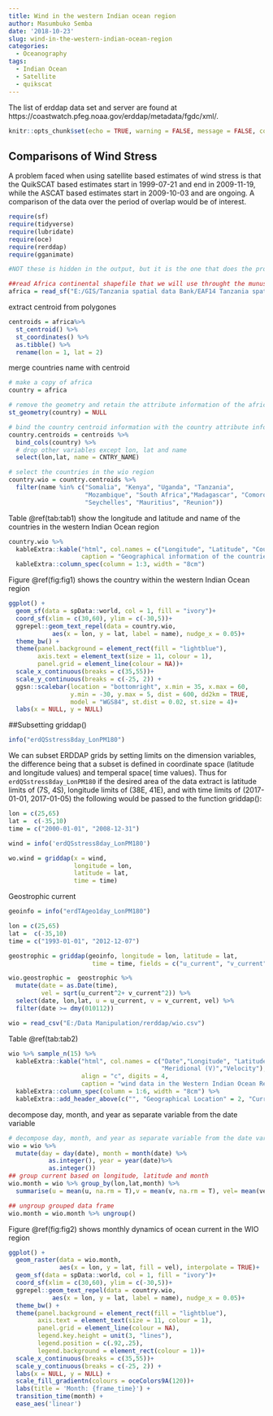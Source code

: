 ```yaml
---
title: Wind in the western Indian ocean region
author: Masumbuko Semba
date: '2018-10-23'
slug: wind-in-the-western-indian-ocean-region
categories:
  - Oceanography
tags:
  - Indian Ocean
  - Satellite
  - quikscat
---
```


The list of erddap data set and server are found at https://coastwatch.pfeg.noaa.gov/erddap/metadata/fgdc/xml/.
```r
knitr::opts_chunk$set(echo = TRUE, warning = FALSE, message = FALSE, comment = "")
```

## Comparisons of Wind Stress
A problem faced when using satellite based estimates of wind stress is that the QuikSCAT based estimates start in 1999-07-21 and end in 2009-11-19, while the ASCAT based estimates start in 2009-10-03 and are ongoing. A comparison of the data over the period of overlap would be of interest.

```r
require(sf)
require(tidyverse)
require(lubridate)
require(oce)
require(rerddap)
require(gganimate)
```



```r
#NOT these is hidden in the output, but it is the one that does the processing of the three chunk above which are simply for for display but never execute as I parsed the argument eval = FALSE in them

##read Africa continental shapefile that we will use throught the munuscript as basemap dataset for maps
africa = read_sf("E:/GIS/Tanzania spatial data Bank/EAF14 Tanzania spatial datasets/africa/Spatial/AdmInfr/afcntry.shp")
```

extract centroid from polygones
```r

centroids = africa%>% 
  st_centroid() %>% 
  st_coordinates() %>% 
  as.tibble() %>%
  rename(lon = 1, lat = 2)
```


merge countries name with centroid 
```r
# make a copy of africa
country = africa

# remove the geometry and retain the attribute information of the africa countries
st_geometry(country) = NULL

# bind the country centroid information with the country attribute information 
country.centroids = centroids %>% 
  bind_cols(country) %>% 
  # drop other variables except lon, lat and name
  select(lon,lat, name = CNTRY_NAME)

# select the countries in the wio region
country.wio = country.centroids %>% 
  filter(name %in% c("Somalia", "Kenya", "Uganda", "Tanzania", 
                     "Mozambique", "South Africa","Madagascar", "Comoros",
                     "Seychelles", "Mauritius", "Reunion"))
```

Table \@ref(tab:tab1) show the longitude and latitude and name of the countries in the western Indian Ocean region
```r
country.wio %>% 
  kableExtra::kable("html", col.names = c("Longitude", "Latitude", "Country"), align = "c",
                    caption = "Geographical information of the countries in the Western Indian Ocean Region") %>%
  kableExtra::column_spec(column = 1:3, width = "8cm")
```


Figure \@ref(fig:fig1) shows the country within the western Indian Ocean region
 
```r
ggplot() + 
  geom_sf(data = spData::world, col = 1, fill = "ivory")+
  coord_sf(xlim = c(30,60), ylim = c(-30,5))+
  ggrepel::geom_text_repel(data = country.wio, 
            aes(x = lon, y = lat, label = name), nudge_x = 0.05)+
  theme_bw() + 
  theme(panel.background = element_rect(fill = "lightblue"),
        axis.text = element_text(size = 11, colour = 1),
        panel.grid = element_line(colour = NA))+
  scale_x_continuous(breaks = c(35,55))+
  scale_y_continuous(breaks = c(-25, 2)) +
  ggsn::scalebar(location = "bottomright", x.min = 35, x.max = 60,
                 y.min = -30, y.max = 5, dist = 600, dd2km = TRUE, 
                 model = "WGS84", st.dist = 0.02, st.size = 4)+
  labs(x = NULL, y = NULL)

```



##Subsetting griddap()
```r
info("erdQSstress8day_LonPM180")
```

We can subset ERDDAP grids by setting limits on the dimension variables, the difference being that a subset is defined in coordinate space (latitude and longitude values) and temperal space( time values). Thus for `erdQSstress8day_LonPM180` if the desired area of the data extract is latitude limits of (7S, 4S), longitude limits of (38E, 41E), and with time limits of (2017-01-01, 2017-01-05) the following would be passed to the function griddap():
```r

lon = c(25,65)
lat =  c(-35,10)
time = c("2000-01-01", "2008-12-31")

wind = info('erdQSstress8day_LonPM180')

wo.wind = griddap(x = wind, 
                  longitude = lon, 
                  latitude = lat, 
                  time = time)

```

Geostrophic current
```r
geoinfo = info("erdTAgeo1day_LonPM180")

lon = c(25,65)
lat =  c(-35,10)
time = c("1993-01-01", "2012-12-07")

geostrophic = griddap(geoinfo, longitude = lon, latitude = lat, 
                       time = time, fields = c("u_current", "v_current"))


```


```r
wio.geostrophic =  geostrophic %>% 
  mutate(date = as.Date(time),
         vel = sqrt(u_current^2+ v_current^2)) %>%
  select(date, lon,lat, u = u_current, v = v_current, vel) %>%
  filter(date >= dmy(010112))


```


```r

wio = read_csv("E:/Data Manipulation/rerddap/wio.csv")
```

Table \@ref(tab:tab2)
```r
wio %>% sample_n(15) %>%
  kableExtra::kable("html", col.names = c("Date","Longitude", "Latitude", "Zonal (U)", 
                                          "Meridional (V)","Velocity"), 
                    align = "c", digits = 4,   
                    caption = "wind data in the Western Indian Ocean Region")  %>%
  kableExtra::column_spec(column = 1:6, width = "8cm") %>%
  kableExtra::add_header_above(c("", "Geographical Location" = 2, "Current Velocity" = 3))
```


decompose day, month, and year as separate variable from the date variable

```r
# decompose day, month, and year as separate variable from the date variable
wio = wio %>% 
  mutate(day = day(date), month = month(date) %>%
           as.integer(), year = year(date)%>%
           as.integer()) 
## group current based on longitude, latitude and month
wio.month = wio %>% group_by(lon,lat,month) %>% 
  summarise(u = mean(u, na.rm = T),v = mean(v, na.rm = T), vel= mean(vel, na.rm = T))

## ungroup grouped data frame
wio.month = wio.month %>% ungroup()
```


Figure \@ref(fig:fig2) shows monthly dynamics of ocean current in the WIO region

```r

ggplot() +
  geom_raster(data = wio.month, 
              aes(x = lon, y = lat, fill = vel), interpolate = TRUE)+ 
  geom_sf(data = spData::world, col = 1, fill = "ivory")+
  coord_sf(xlim = c(30,60), ylim = c(-30,5))+
  ggrepel::geom_text_repel(data = country.wio, 
            aes(x = lon, y = lat, label = name), nudge_x = 0.05)+
  theme_bw() + 
  theme(panel.background = element_rect(fill = "lightblue"),
        axis.text = element_text(size = 11, colour = 1),
        panel.grid = element_line(colour = NA), 
        legend.key.height = unit(3, "lines"),
        legend.position = c(.92,.25),
        legend.background = element_rect(colour = 1))+
  scale_x_continuous(breaks = c(35,55))+
  scale_y_continuous(breaks = c(-25, 2)) +
  labs(x = NULL, y = NULL) +
  scale_fill_gradientn(colours = oceColors9A(120))+
  labs(title = 'Month: {frame_time}') +
  transition_time(month) +
  ease_aes('linear')
```

